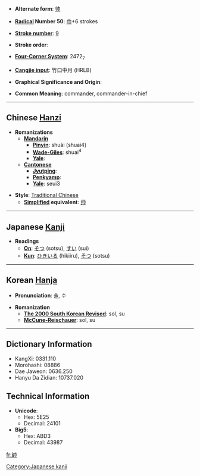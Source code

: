 * '''Alternate form''': [[帅]]

* '''[[Wiktionary:Chinese radical index| Radical]] Number 50''': [[Wiktionary:Chinese radical index 巾|巾]]+6 strokes

* '''[[Wiktionary:Chinese total strokes index|Stroke number]]''': [[Wiktionary:Chinese total strokes index 9|9]]

* '''Stroke order''': 

* '''[[Wiktionary:Chinese four corner index|Four-Corner System]]''': 2472<sub>7</sub>

* '''[[Wiktionary:Chinese Cangjie index|Cangjie input]]''': 竹口中月 (HRLB)

* '''Graphical Significance and Origin''': 

* '''Common Meaning''': commander, commander-in-chief

----

== Chinese [[Hanzi]] ==

* '''Romanizations'''
** '''[[Mandarin]]'''
*** '''[[Pinyin]]''': shuài (shuai4)
*** '''[[Wade-Giles]]''': shuai<sup>4</sup>
*** '''[[Yale]]''': 
** '''[[Cantonese]]'''
*** '''[[Jyutping]]''':
*** '''[[Penkyamp]]''': 
*** '''[[Yale]]''': seui3

* '''Style''': [[Traditional Chinese]] 
** '''[[Simplified Chinese|Simplified]] equivalent''': [[帅]]


----

== Japanese [[Kanji]] ==

* '''Readings'''
** '''[[On]]''': [[そつ]] (sotsu), [[すい]] (sui)
** '''[[Kun]]''': [[ひきいる]] (hikiiru), [[そつ]] (sotsu)
  

----

== Korean [[Hanja]] ==

* '''Pronunciation''': 솔, 수

* '''Romanization'''
** '''[[The 2000 South Korean Revised Romanization|The 2000 South Korean Revised]]''': sol, su
** '''[[McCune-Reischauer]]''': sol, su

----

== Dictionary Information ==

* KangXi: 0331.110
* Morohashi: 08886
* Dae Jaweon: 0636.250
* Hanyu Da Zidian: 10737.020

== Technical Information ==

* '''Unicode''':
** Hex: 5E25
** Decimal: 24101
* '''Big5''':
** Hex: ABD3
** Decimal: 43987

[[Category:Japanese kanji]]

[[fr:帥]]